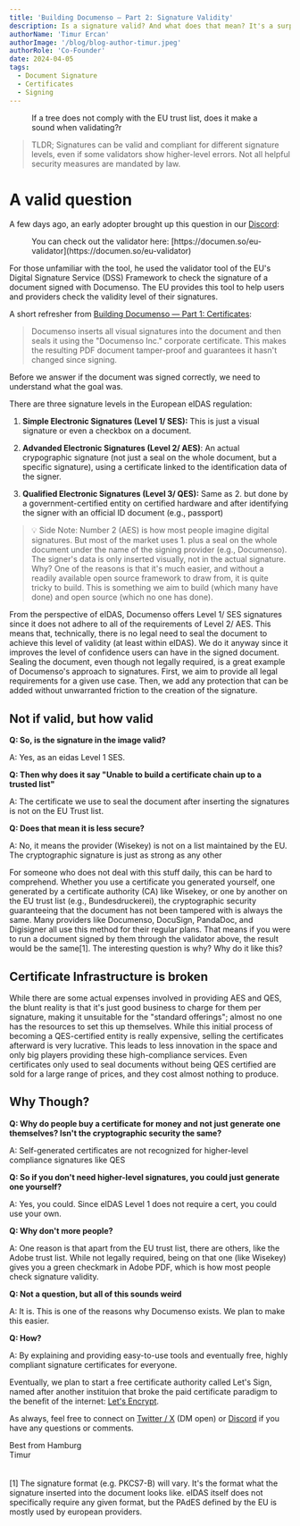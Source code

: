 ```yaml
---
title: 'Building Documenso — Part 2: Signature Validity'
description: Is a signature valid? And what does that mean? It's a surprisingly complex question; let's take a look.
authorName: 'Timur Ercan'
authorImage: '/blog/blog-author-timur.jpeg'
authorRole: 'Co-Founder'
date: 2024-04-05
tags:
  - Document Signature
  - Certificates
  - Signing
---
```


<figure>
  <MdxNextImage
    src="/blog/eu-validate-1.png"
    width= "650"
    height= "650"
    alt= "A report card for signature validity."
  />

  <figcaption className="text-center">
    If a tree does not comply with the EU trust list, does it make a sound when validating?r
  </figcaption>
</figure>

> TLDR; Signatures can be valid and compliant for different signature levels, even if some validators show higher-level errors. Not all helpful security measures are mandated by law.

# A valid question

A few days ago, an early adopter brought up this question in our [Discord](https://documen.so/discord):

<figure>
  <MdxNextImage
    src="/blog/eu-validate-2.png"
    width= "650"
    height= "650"
    alt= "A report card for signature validity."
  />

  <figcaption className="text-center">
    You can check out the validator here: [https://documen.so/eu-validator](https://documen.so/eu-validator)
  </figcaption>
</figure>

For those unfamiliar with the tool, he used the validator tool of the EU's Digital Signature Service (DSS) Framework to check the signature of a document signed with Documenso. The EU provides this tool to help users and providers check the validity level of their signatures.

A short refresher from [Building Documenso — Part 1: Certificates](https://documen.so/certs):

> Documenso inserts all visual signatures into the document and then seals it using the "Documenso Inc." corporate certificate. This makes the resulting PDF document tamper-proof and guarantees it hasn't changed since signing.

Before we answer if the document was signed correctly, we need to understand what the goal was.

There are three signature levels in the European eIDAS regulation:

1. **Simple Electronic Signatures (Level 1/ SES):** This is just a visual signature or even a checkbox on a document.

2. **Advanded Electronic Signatures (Level 2/ AES)**: An actual crypographic signature (not just a seal on the whole document, but a specific signature), using a certificate linked to the identification data of the signer.

3. **Qualified Electronic Signatures (Level 3/ QES):** Same as 2. but done by a government-certified entity on certified hardware and after identifying the signer with an official ID document (e.g., passport)

> 💡 Side Note: Number 2 (AES) is how most people imagine digital signatures. But most of the market uses 1. plus a seal on the whole document under the name of the signing provider (e.g., Documenso). The signer's data is only inserted visually, not in the actual signature. Why? One of the reasons is that it's much easier, and without a readily available open source framework to draw from, it is quite tricky to build. This is something we aim to build (which many have done) and open source (which no one has done).

From the perspective of eIDAS, Documenso offers Level 1/ SES signatures since it does not adhere to all of the requirements of Level 2/ AES. This means that, technically, there is no legal need to seal the document to achieve this level of validity (at least within eIDAS). We do it anyway since it improves the level of confidence users can have in the signed document. Sealing the document, even though not legally required, is a great example of Documenso's approach to signatures. First, we aim to provide all legal requirements for a given use case. Then, we add any protection that can be added without unwarranted friction to the creation of the signature.

## Not if valid, but how valid

**Q: So, is the signature in the image valid?**

A: Yes, as an eidas Level 1 SES.

**Q: Then why does it say "Unable to build a certificate chain up to a trusted list"**

A: The certificate we use to seal the document after inserting the signatures is not on the EU Trust list.

**Q: Does that mean it is less secure?**

A: No, it means the provider (Wisekey) is not on a list maintained by the EU. The cryptographic signature is just as strong as any other

For someone who does not deal with this stuff daily, this can be hard to comprehend. Whether you use a certificate you generated yourself, one generated by a certificate authority (CA) like Wisekey, or one by another on the EU trust list (e.g., Bundesdruckerei), the cryptographic security guaranteeing that the document has not been tampered with is always the same. Many providers like Documenso, DocuSign, PandaDoc, and Digisigner all use this method for their regular plans. That means if you were to run a document signed by them through the validator above, the result would be the same[1]. The interesting question is why? Why do it like this?

## Certificate Infrastructure is broken

While there are some actual expenses involved in providing AES and QES, the blunt reality is that it's just good business to charge for them per signature, making it unsuitable for the "standard offerings"; almost no one has the resources to set this up themselves. While this initial process of becoming a QES-certified entity is really expensive, selling the certificates afterward is very lucrative. This leads to less innovation in the space and only big players providing these high-compliance services. Even certificates only used to seal documents without being QES certified are sold for a large range of prices, and they cost almost nothing to produce.

## Why Though?

**Q: Why do people buy a certificate for money and not just generate one themselves? Isn't the cryptographic security the same?**

A: Self-generated certificates are not recognized for higher-level compliance signatures like QES

**Q: So if you don't need higher-level signatures, you could just generate one yourself?**

A: Yes, you could. Since eIDAS Level 1 does not require a cert, you could use your own.

**Q: Why don't more people?**

A: One reason is that apart from the EU trust list, there are others, like the Adobe trust list. While not legally required, being on that one (like Wisekey) gives you a green checkmark in Adobe PDF, which is how most people check signature validity.

**Q: Not a question, but all of this sounds weird**

A: It is. This is one of the reasons why Documenso exists. We plan to make this easier.

**Q: How?**

A: By explaining and providing easy-to-use tools and eventually free, highly compliant signature certificates for everyone.

Eventually, we plan to start a free certificate authority called Let's Sign, named after another instituion that broke the paid certificate paradigm to the benefit of the internet: [Let's Encrypt](https://letsencrypt.org/).

As always, feel free to connect on [Twitter / X](https://twitter.com/eltimuro) (DM open) or [Discord](https://documen.so/discord) if you have any questions or comments.

Best from Hamburg\
Timur
\
\
\
[1] The signature format (e.g. PKCS7-B) will vary. It's the format what the signature inserted into the document looks like. eIDAS itself does not specifically require any given format, but the PAdES defined by the EU is mostly used by european providers.
